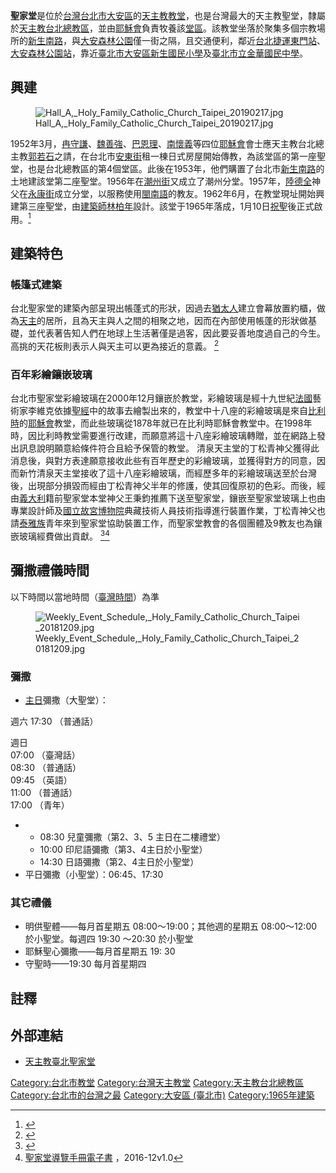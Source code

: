 {{Infobox religious building
| building_name         = 台北聖家堂
| infobox_width         = 250px
| image                 = File:Hall C, Holy Family Catholic Church Taipei 20190217b.jpg
| image_size            = 250px
| caption               = 台北聖家堂C棟（教堂主棟）
| map_type              =
| map_size              =
| map_caption           =
| location              = [[臺北市|臺北市]][[大安區_(臺北市)|大安區]][[新生南路|新生南路]]二段50號
| country               = {{ROC-TW}}
| geo                   = 
| latitude              = 
| longitude             = 
| religious_affiliation = [[天主教會|天主教會]]
| rite                  =
| region                =
| state                 =
| province              =
| territory             =
| prefecture            =
| sector                =
| district              =
| cercle                =
| municipality          =
| consecration_year     =
| status                =
| functional_status     =
| heritage_designation  =
          本堂主任          = 饒志成 神父
| website               = {{url|http://www.holyfamilytaipei.org}}
| architecture          = yes
| architect             = 
| architecture_type     = [[天主堂|天主堂]]
| architecture_style    = 
| general_contractor    =
| facade_direction      = 
| groundbreaking        = 
| year_completed        = {{start date and age|1965}}
| construction_cost     =
| specifications        =
| capacity              =
| length                = 
| width                 = 
| width_nave            =
| height_max            =
| dome_quantity         =
| dome_height_outer     =
| dome_height_inner     =
| dome_dia_outer        =
| dome_dia_inner        =
| minaret_quantity      =
| minaret_height        =
| spire_quantity        =
| spire_height          =
| materials             = 
}}

'''聖家堂'''是位於[[台灣|台灣]][[台北市|台北市]][[大安區_(臺北市)|大安區]]的[[天主教|天主教]][[教堂|教堂]]，也是台灣最大的天主教聖堂，隸屬於[[天主教台北總教區|天主教台北總教區]]，並由[[耶穌會|耶穌會]]負責牧養該[[堂區|堂區]]。該教堂坐落於聚集多個宗教場所的[[新生南路|新生南路]]，與[[大安森林公園|大安森林公園]]僅一街之隔，且交通便利，鄰近[[台北捷運|台北捷運]][[東門站_(台北市)|東門站]]、[[大安森林公園站|大安森林公園站]]，靠近[[臺北市大安區新生國民小學|臺北市大安區新生國民小學]]及[[臺北市立金華國民中學|臺北市立金華國民中學]]。

==興建==
[[File:Hall_A,_Holy_Family_Catholic_Church_Taipei_20190217.jpg|thumb]]

1952年3月，[[冉守謙|冉守謙]]、[[魏善強|魏善強]]、[[巴恩理|巴恩理]]、[[南懷義|南懷義]]等四位[[耶穌會|耶穌會]]會士應天主教台北總主教[[郭若石|郭若石]]之請，在台北市[[安東街|安東街]]租一棟日式房屋開始傳教，為該堂區的第一座聖堂，也是台北總教區的第4個堂區。此後在1953年，他們購置了台北市[[新生南路|新生南路]]的土地建該堂第二座聖堂。1956年在[[潮州街|潮州街]]又成立了潮州分堂。1957年，[[陸德全|陸德全]]神父在[[永康街_(台北市)|永康街]]成立分堂，以服務使用[[閩南語|閩南語]]的教友。1962年6月，在教堂現址開始興建第三座聖堂，由[[建築師|建築師]][[林柏年|林柏年]]設計。該堂于1965年落成，1月10日[[祝聖|祝聖]]後正式啟用。<ref>{{Cite web |url=http://www.catholic.org.tw/hfc/new_page_3.htm |title=建堂簡史 |accessdate=2010-06-29 |archive-date=2010-01-10 |archive-url=https://web.archive.org/web/20100110061729/http://www.catholic.org.tw/hfc/new_page_3.htm |dead-url=no }}</ref>

==建築特色==
===帳篷式建築===
台北聖家堂的建築內部呈現出帳蓬式的形狀，因過去[[猶太人|猶太人]]建立會幕放置約櫃，做為[[基督教的神|天主]]的居所，且為天主與人之間的相聚之地，因而在內部使用帳蓬的形狀做基礎，並代表著告知人們在地球上生活著僅是過客，因此要妥善地度過自己的今生。高挑的天花板則表示人與天主可以更為接近的意義。
<ref>{{Cite web |url=http://www.holyfamilytaipei.org/buildingout |title=帳篷式建築 |access-date=2018-05-08 |archive-date=2020-11-01 |archive-url=https://web.archive.org/web/20201101010321/https://www.holyfamilytaipei.org/buildingout |dead-url=no }}</ref>

===百年彩繪鑲嵌玻璃===
台北市聖家堂彩繪玻璃在2000年12月鑲嵌於教堂，彩繪玻璃是經十九世紀[[法國|法國]]藝術家李維克依據[[聖經|聖經]]中的故事去繪製出來的，教堂中十八座的彩繪玻璃是來自[[比利時|比利時]]的[[耶穌會|耶穌會]]教堂，而此些玻璃從1878年就已在比利時耶穌會教堂中。在1998年時，因比利時教堂需要進行改建，而願意將這十八座彩繪玻璃轉贈，並在網路上發出訊息說明願意給條件符合且給予保管的教堂。
清泉天主堂的丁松青神父獲得此消息後，與對方表達願意接收此些有百年歷史的彩繪玻璃，並獲得對方的同意，因而新竹清泉天主堂接收了這十八座彩繪玻璃，而經歷多年的彩繪玻璃送至於台灣後，出現部分損毀而經由丁松青神父半年的修護，使其回復原初的色彩。而後，經由[[義大利|義大利]]籍前聖家堂本堂神父王秉鈞推薦下送至聖家堂，鑲嵌至聖家堂玻璃上也由專業設計師及[[國立故宮博物院|國立故宮博物院]]典藏技術人員技術指導進行裝置作業，丁松青神父也請[[泰雅族|泰雅族]]青年來到聖家堂協助裝置工作，而聖家堂教會的各個團體及9教友也為鑲嵌玻璃經費做出貢獻。
<ref>{{Cite web |url=http://www.holyfamilytaipei.org/colorwindow |title=彩繪鑲嵌玻璃 |access-date=2018-05-04 |archive-date=2020-12-01 |archive-url=https://web.archive.org/web/20201201183143/https://www.holyfamilytaipei.org/colorwindow |dead-url=no }}</ref><ref>[http://www.besdon-tech.com/ebook/holyfamily/guidebooklet/holyfamily201612v1.0.html#p=6 聖家堂導覽手冊電子書] {{Wayback|url=http://www.besdon-tech.com/ebook/holyfamily/guidebooklet/holyfamily201612v1.0.html#p=6 |date=20200131115744 }}，2016-12v1.0</ref>

== 彌撒禮儀時間 ==
以下時間以當地時間（[[國家標準時間|臺灣時間]]）為準

[[File:Weekly_Event_Schedule,_Holy_Family_Catholic_Church_Taipei_20181209.jpg|thumb]]
=== 彌撒 ===
*[[主日|主日]]彌撒（大聖堂）：
週六 17:30 （普通話）

週日 <br/>07:00 （臺灣話） <br/> 08:30 （普通話）<br/> 09:45 （英語）<br/> 11:00 （普通話）<br/> 17:00 （青年）

** 08:30 兒童彌撒（第2、3、5 主日在二樓禮堂）
** 10:00 印尼語彌撒（第3、4主日於小聖堂）
** 14:30 日語彌撒（第2、4主日於小聖堂）
*平日彌撒（小聖堂）：06:45、17:30

=== 其它禮儀 ===
* 明供聖體——每月首星期五 08:00～19:00；其他週的星期五 08:00～12:00於小聖堂。每週四 19:30 ～20:30 於小聖堂
* 耶穌聖心彌撒——每月首星期五 19: 30  
* 守聖時——19:30 每月首星期四

==註釋==
{{reflist}}

==外部連結==
* [http://www.holyfamilytaipei.org 天主教臺北聖家堂] {{Wayback|url=http://www.holyfamilytaipei.org/ |date=20201201183224 }}

[[Category:台北市教堂|Category:台北市教堂]]
[[Category:台灣天主教堂|Category:台灣天主教堂]]
[[Category:天主教台北總教區|Category:天主教台北總教區]]
[[Category:台北市的台灣之最|Category:台北市的台灣之最]]
[[Category:大安區_(臺北市)|Category:大安區 (臺北市)]]
[[Category:1965年建築|Category:1965年建築]]